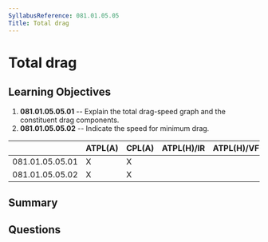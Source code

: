 ```yaml
---
SyllabusReference: 081.01.05.05
Title: Total drag
---
```


# Total drag

## Learning Objectives

1. **081.01.05.05.01** -- Explain the total drag-speed graph and the constituent
   drag components.
2. **081.01.05.05.02** -- Indicate the speed for minimum drag.

|                 | ATPL(A) | CPL(A) | ATPL(H)/IR | ATPL(H)/VFR | CPL(H) | IR  | CBIR(A) |
| --------------- | ------- | ------ | ---------- | ----------- | ------ | --- | ------- |
| 081.01.05.05.01 | X       | X      |            |             |        |     |         |
| 081.01.05.05.02 | X       | X      |            |             |        |     |         |

## Summary

## Questions
